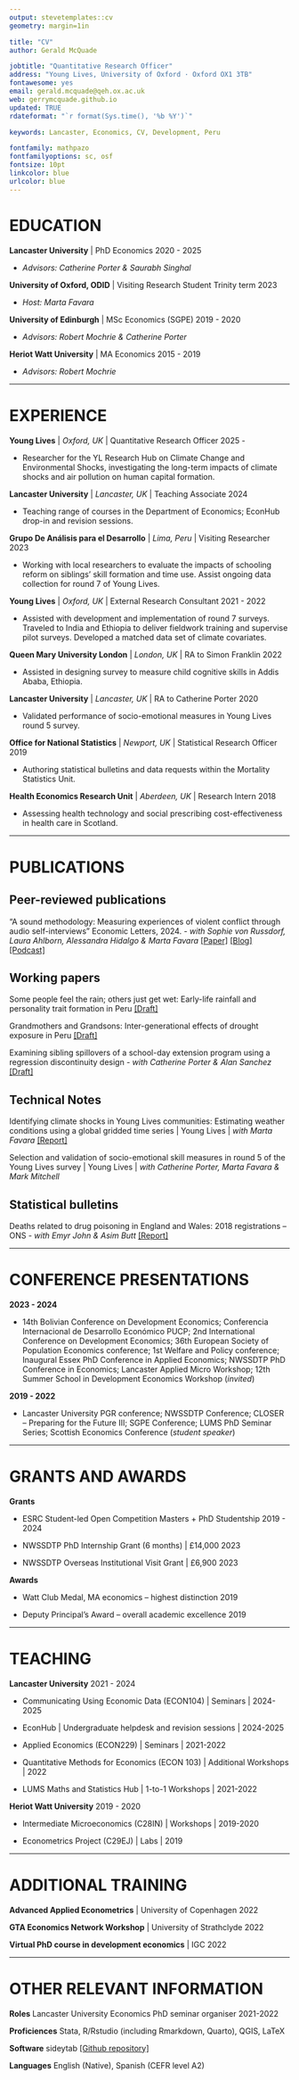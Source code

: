 ```yaml
---
output: stevetemplates::cv
geometry: margin=1in

title: "CV"
author: Gerald McQuade

jobtitle: "Quantitative Research Officer"
address: "Young Lives, University of Oxford · Oxford OX1 3TB"
fontawesome: yes
email: gerald.mcquade@qeh.ox.ac.uk
web: gerrymcquade.github.io
updated: TRUE
rdateformat: "`r format(Sys.time(), '%b %Y')`"

keywords: Lancaster, Economics, CV, Development, Peru

fontfamily: mathpazo
fontfamilyoptions: sc, osf
fontsize: 10pt
linkcolor: blue
urlcolor: blue
---
```


# EDUCATION

**Lancaster University** | PhD Economics \hfill 2020 - 2025

* _Advisors: Catherine Porter & Saurabh Singhal_

**University of Oxford, ODID** | Visiting Research Student \hfill Trinity term 2023

* _Host: Marta Favara_

**University of Edinburgh** | MSc Economics (SGPE) \hfill 2019 - 2020

* _Advisors: Robert Mochrie & Catherine Porter_

**Heriot Watt University** | MA Economics \hfill 2015 - 2019

* _Advisors: Robert Mochrie_

---------------------

# EXPERIENCE

**Young Lives** | _Oxford, UK_ | Quantitative Research Officer \hfill 2025 -

* Researcher for the YL Research Hub on Climate Change and Environmental Shocks, investigating the long-term impacts of climate shocks and air pollution on human capital formation.

**Lancaster University** | _Lancaster, UK_ | Teaching Associate \hfill 2024

* Teaching range of courses in the Department of Economics; EconHub drop-in and revision sessions.

**Grupo De Análisis para el Desarrollo** | _Lima, Peru_ | Visiting Researcher \hfill 2023

* Working with local researchers to evaluate the impacts of schooling reform on siblings' skill formation and time use. Assist ongoing data collection for round 7 of Young Lives.

**Young Lives** | _Oxford, UK_ | External Research Consultant \hfill 2021 - 2022

* Assisted with development and implementation of round 7 surveys. Traveled to India and Ethiopia to deliver fieldwork training and supervise pilot surveys. Developed a matched data set of climate covariates.

**Queen Mary University London** | _London, UK_ | RA to Simon Franklin \hfill 2022

* Assisted in designing survey to measure child cognitive skills in Addis Ababa, Ethiopia.

**Lancaster University** | _Lancaster, UK_ | RA to Catherine Porter \hfill 2020

* Validated performance of socio-emotional measures in Young Lives round 5 survey.

**Office for National Statistics** | _Newport, UK_ | Statistical Research Officer \hfill 2019

* Authoring statistical bulletins and data requests within the Mortality Statistics Unit.

**Health Economics Research Unit** | _Aberdeen, UK_ | Research Intern \hfill 2018

* Assessing health technology and social prescribing cost-effectiveness in health care in Scotland.

---------------------

# PUBLICATIONS

## **Peer-reviewed publications**

"A sound methodology: Measuring experiences of violent conflict through audio self-interviews" Economic Letters, 2024. - _with Sophie von Russdorf, Laura Ahlborn, Alessandra Hidalgo & Marta Favara_ [[Paper]](https://doi.org/10.1016/j.econlet.2024.111879) [[Blog]](https://www.younglives.org.uk/news/a-sound-methodology) [[Podcast]](https://podcasts.ox.ac.uk/how-sound-methodology-improves-understanding-young-ethiopians-experience-conflict)

## **Working papers**

Some people feel the rain; others just get wet: Early-life rainfall and personality trait formation in Peru [[Draft]](https://drive.google.com/file/d/1xB96v3TwzQLKtHsrPwk1m5O9iiFsZ737/view?usp=sharing)

Grandmothers and Grandsons: Inter-generational effects of drought exposure in Peru [[Draft]](https://drive.google.com/file/d/1lqmEXXv6k_cOcucgPyeAO9BqCV4YPRec/view?usp=sharing)

Examining sibling spillovers of a school-day extension program using a regression discontinuity design - _with Catherine Porter & Alan Sanchez_ [[Draft]](https://drive.google.com/file/d/1BnhMo5yJY2kmoy1Q_eXJyH_D5WyaQmMi/view?usp=sharing)

## **Technical Notes**

Identifying climate shocks in Young Lives communities: Estimating weather conditions using a global gridded time series | Young Lives | _with Marta Favara_ [[Report]](https://www.younglives.org.uk/publications/identifying-climate-shocks-young-lives-communities-estimating-weather-conditions-using)

Selection and validation of socio-emotional skill measures in round 5 of the Young Lives survey | Young Lives | _with Catherine Porter, Marta Favara & Mark Mitchell_ 

## **Statistical bulletins**

Deaths related to drug poisoning in England and Wales: 2018 registrations – ONS - _with Emyr John & Asim Butt_ [[Report]](https://cy.ons.gov.uk/peoplepopulationandcommunity/birthsdeathsandmarriages/deaths/bulletins/deathsrelatedtodrugpoisoninginenglandandwales/2018registrations)

---------------------

# CONFERENCE PRESENTATIONS

 **2023 - 2024** 

* 14th Bolivian Conference on Development Economics; Conferencia Internacional de Desarrollo Económico PUCP; 2nd International Conference on Development Economics; 36th European Society of Population Economics conference; 1st Welfare and Policy conference; Inaugural Essex PhD Conference in Applied Economics; NWSSDTP PhD Conference in Economics; Lancaster Applied Micro Workshop; 12th Summer School in Development Economics Workshop (_invited_)

**2019 - 2022** 

* Lancaster University PGR conference; NWSSDTP Conference; CLOSER – Preparing for the Future III;  SGPE Conference; LUMS PhD Seminar Series; Scottish Economics Conference (_student speaker_) 

---------------------

# GRANTS AND AWARDS

**Grants** 

* ESRC Student-led Open Competition Masters + PhD Studentship \hfill 2019 - 2024

* NWSSDTP PhD Internship Grant (6 months) | £14,000 \hfill 2023 

* NWSSDTP Overseas Institutional Visit Grant | £6,900 \hfill 2023

**Awards**

* Watt Club Medal, MA economics – highest distinction \hfill 2019

* Deputy Principal’s Award – overall academic excellence \hfill 2019

---------------------

# TEACHING

**Lancaster University** \hfill 2021 - 2024

* Communicating Using Economic Data (ECON104) | Seminars | 2024-2025

* EconHub | Undergraduate helpdesk and revision sessions | 2024-2025

* Applied Economics (ECON229) | Seminars | 2021-2022

* Quantitative Methods for Economics (ECON 103) | Additional Workshops | 2022

* LUMS Maths and Statistics Hub | 1-to-1 Workshops | 2021-2022

**Heriot Watt University** \hfill 2019 - 2020

* Intermediate Microeconomics (C28IN) | Workshops | 2019-2020

* Econometrics Project (C29EJ) | Labs | 2019

---------------------

# ADDITIONAL TRAINING

**Advanced Applied Econometrics** | University of Copenhagen \hfill 2022

**GTA Economics Network Workshop** | University of Strathclyde \hfill 2022

**Virtual PhD course in development economics** | IGC \hfill 2022

---------------------

# OTHER RELEVANT INFORMATION

**Roles**  Lancaster University Economics PhD seminar organiser \hfill 2021-2022

**Proficiences** Stata, R/Rstudio (including Rmarkdown, Quarto), QGIS, LaTeX

**Software** sideytab [[Github repository]](https://github.com/gerrymcquade/sideytab)

**Languages** English (Native), Spanish (CEFR level A2)
